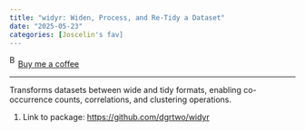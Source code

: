 ```yaml
---
title: "widyr: Widen, Process, and Re-Tidy a Dataset"
date: "2025-05-23"
categories: [Joscelin's fav]
---
```


<link href="https://fonts.googleapis.com/css?family=Cookie" rel="stylesheet"><a class="bmc-button" target="_blank" href="https://www.buymeacoffee.com/JoscelinRocha">![Buy me a coffee](https://cdn.buymeacoffee.com/buttons/bmc-new-btn-logo.svg){alt="Buy me a coffee" width="15" height="21"}Buy me a coffee</a>

------------------------------------------------------------------------

Transforms datasets between wide and tidy formats, enabling co-occurrence counts, correlations, and clustering operations.

1.  Link to package: <https://github.com/dgrtwo/widyr>

